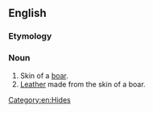 ==English==

===Etymology===
{{compound|en|boar|hide}}

===Noun===
{{en-noun}}

# Skin of a [[boar]].
# [[leather|Leather]] made from the skin of a boar.

[[Category:en:Hides]]